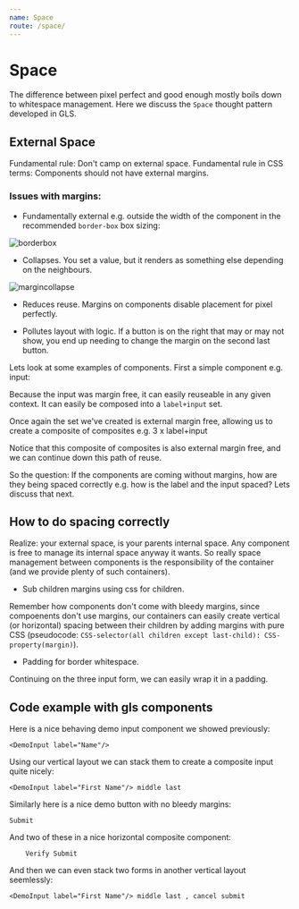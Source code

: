 ```yaml
---
name: Space
route: /space/
---
```


# Space

The difference between pixel perfect and good enough mostly boils down to whitespace management. Here we discuss the `Space` thought pattern developed in GLS.

## External Space

Fundamental rule: Don't camp on external space. 
Fundamental rule in CSS terms: Components should not have external margins.

### Issues with margins: 
- Fundamentally external e.g. outside the width of the component in the recommended `border-box` box sizing:

![borderbox](../images/borderbox.png)

- Collapses. You set a value, but it renders as something else depending on the neighbours.

![margincollapse](../images/margincollapse.png)

- Reduces reuse. Margins on components disable placement for pixel perfectly.



- Pollutes layout with logic. If a button is on the right that may or may not show, you end up needing to change the margin on the second last button. 

Lets look at some examples of components. First a simple component e.g. input: 

Because the input was margin free, it can easily reuseable in any given context. It can easily be composed into a `label+input` set.


Once again the set we've created is external margin free, allowing us to create a composite of composites e.g. 3 x label+input


Notice that this composite of composites is also external margin free, and we can continue down this path of reuse.

So the question: If the components are coming without margins, how are they being spaced correctly e.g. how is the label and the input spaced? Lets discuss that next.

## How to do spacing correctly

Realize: your external space, is your parents internal space. Any component is free to manage its internal space anyway it wants. So really space management between components is the responsibility of the container (and we provide plenty of such containers).

- Sub children margins using css for children. 

Remember how components don't come with bleedy margins, since compoenents don't use margins, our containers can easily create vertical (or horizontal) spacing between their children by adding margins with pure CSS (pseudocode: `CSS-selector(all children except last-child): CSS-property(margin)`).

- Padding for border whitespace.

Continuing on the three input form, we can easily wrap it in a padding.

## Code example with gls components

Here is a nice behaving demo input component we showed previously: 

`<DemoInput label="Name"/>`

Using our vertical layout we can stack them to create a composite input quite nicely:

`<DemoInput label="First Name"/> middle last`

Similarly here is a nice demo button with no bleedy margins:

`Submit`

And two of these in a nice horizontal composite component: 

`    Verify Submit` 

And then we can even stack two forms in another vertical layout seemlessly: 

`<DemoInput label="First Name"/> middle last , cancel submit`
